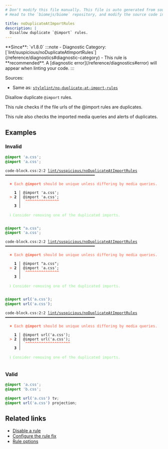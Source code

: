 ```yaml
---
# Don't modify this file manually. This file is auto generated from source, and you will lose your changes next time the website is built.
# Head to the `biomejs/biome` repository, and modify the source code in there.

title: noDuplicateAtImportRules
description: |
  Disallow duplicate `@import` rules.
---
```


<Tabs>
<TabItem label="CSS" icon="seti:css">
**Since**: `v1.8.0`
:::note
- Diagnostic Category: [`lint/suspicious/noDuplicateAtImportRules`](/reference/diagnostics#diagnostic-category)
- This rule is **recommended**. A [diagnostic error](/reference/diagnostics#error) will appear when linting your code.
:::

Sources: 
- Same as: <a href="https://github.com/stylelint/stylelint/blob/main/lib/rules/no-duplicate-at-import-rules/README.md" target="_blank"><code>stylelint/no-duplicate-at-import-rules</code></a>

Disallow duplicate `@import` rules.

This rule checks if the file urls of the @import rules are duplicates.

This rule also checks the imported media queries and alerts of duplicates.

## Examples

### Invalid

```css
@import 'a.css';
@import 'a.css';
```

<pre class="language-text"><code class="language-text">code-block.css:2:2 <a href="https://biomejs.dev/linter/rules/no-duplicate-at-import-rules">lint/suspicious/noDuplicateAtImportRules</a> ━━━━━━━━━━━━━━━━━━━━━━━━━━━━━━━━━━━━━━━━<br /><br />  <strong><span style="color: Tomato;">✖</span></strong> <span style="color: Tomato;">Each </span><span style="color: Tomato;"><strong>@import</strong></span><span style="color: Tomato;"> should be unique unless differing by media queries.</span><br />  <br />    <strong>1 │ </strong>@import 'a.css';<br />  <strong><span style="color: Tomato;">&gt;</span></strong> <strong>2 │ </strong>@import 'a.css';<br />   <strong>   │ </strong> <strong><span style="color: Tomato;">^</span></strong><strong><span style="color: Tomato;">^</span></strong><strong><span style="color: Tomato;">^</span></strong><strong><span style="color: Tomato;">^</span></strong><strong><span style="color: Tomato;">^</span></strong><strong><span style="color: Tomato;">^</span></strong><strong><span style="color: Tomato;">^</span></strong><strong><span style="color: Tomato;">^</span></strong><strong><span style="color: Tomato;">^</span></strong><strong><span style="color: Tomato;">^</span></strong><strong><span style="color: Tomato;">^</span></strong><strong><span style="color: Tomato;">^</span></strong><strong><span style="color: Tomato;">^</span></strong><strong><span style="color: Tomato;">^</span></strong><strong><span style="color: Tomato;">^</span></strong><br />    <strong>3 │ </strong><br />  <br />  <strong><span style="color: lightgreen;">ℹ</span></strong> <span style="color: lightgreen;">Consider removing one of the duplicated imports.</span><br />  <br /></code></pre>

```css
@import "a.css";
@import 'a.css';
```

<pre class="language-text"><code class="language-text">code-block.css:2:2 <a href="https://biomejs.dev/linter/rules/no-duplicate-at-import-rules">lint/suspicious/noDuplicateAtImportRules</a> ━━━━━━━━━━━━━━━━━━━━━━━━━━━━━━━━━━━━━━━━<br /><br />  <strong><span style="color: Tomato;">✖</span></strong> <span style="color: Tomato;">Each </span><span style="color: Tomato;"><strong>@import</strong></span><span style="color: Tomato;"> should be unique unless differing by media queries.</span><br />  <br />    <strong>1 │ </strong>@import &quot;a.css&quot;;<br />  <strong><span style="color: Tomato;">&gt;</span></strong> <strong>2 │ </strong>@import 'a.css';<br />   <strong>   │ </strong> <strong><span style="color: Tomato;">^</span></strong><strong><span style="color: Tomato;">^</span></strong><strong><span style="color: Tomato;">^</span></strong><strong><span style="color: Tomato;">^</span></strong><strong><span style="color: Tomato;">^</span></strong><strong><span style="color: Tomato;">^</span></strong><strong><span style="color: Tomato;">^</span></strong><strong><span style="color: Tomato;">^</span></strong><strong><span style="color: Tomato;">^</span></strong><strong><span style="color: Tomato;">^</span></strong><strong><span style="color: Tomato;">^</span></strong><strong><span style="color: Tomato;">^</span></strong><strong><span style="color: Tomato;">^</span></strong><strong><span style="color: Tomato;">^</span></strong><strong><span style="color: Tomato;">^</span></strong><br />    <strong>3 │ </strong><br />  <br />  <strong><span style="color: lightgreen;">ℹ</span></strong> <span style="color: lightgreen;">Consider removing one of the duplicated imports.</span><br />  <br /></code></pre>

```css
@import url('a.css');
@import url('a.css');
```

<pre class="language-text"><code class="language-text">code-block.css:2:2 <a href="https://biomejs.dev/linter/rules/no-duplicate-at-import-rules">lint/suspicious/noDuplicateAtImportRules</a> ━━━━━━━━━━━━━━━━━━━━━━━━━━━━━━━━━━━━━━━━<br /><br />  <strong><span style="color: Tomato;">✖</span></strong> <span style="color: Tomato;">Each </span><span style="color: Tomato;"><strong>@import</strong></span><span style="color: Tomato;"> should be unique unless differing by media queries.</span><br />  <br />    <strong>1 │ </strong>@import url('a.css');<br />  <strong><span style="color: Tomato;">&gt;</span></strong> <strong>2 │ </strong>@import url('a.css');<br />   <strong>   │ </strong> <strong><span style="color: Tomato;">^</span></strong><strong><span style="color: Tomato;">^</span></strong><strong><span style="color: Tomato;">^</span></strong><strong><span style="color: Tomato;">^</span></strong><strong><span style="color: Tomato;">^</span></strong><strong><span style="color: Tomato;">^</span></strong><strong><span style="color: Tomato;">^</span></strong><strong><span style="color: Tomato;">^</span></strong><strong><span style="color: Tomato;">^</span></strong><strong><span style="color: Tomato;">^</span></strong><strong><span style="color: Tomato;">^</span></strong><strong><span style="color: Tomato;">^</span></strong><strong><span style="color: Tomato;">^</span></strong><strong><span style="color: Tomato;">^</span></strong><strong><span style="color: Tomato;">^</span></strong><strong><span style="color: Tomato;">^</span></strong><strong><span style="color: Tomato;">^</span></strong><strong><span style="color: Tomato;">^</span></strong><strong><span style="color: Tomato;">^</span></strong><strong><span style="color: Tomato;">^</span></strong><br />    <strong>3 │ </strong><br />  <br />  <strong><span style="color: lightgreen;">ℹ</span></strong> <span style="color: lightgreen;">Consider removing one of the duplicated imports.</span><br />  <br /></code></pre>

### Valid

```css
@import 'a.css';
@import 'b.css';
```

```css
@import url('a.css') tv;
@import url('a.css') projection;
```

## Related links

- [Disable a rule](/linter/#disable-a-lint-rule)
- [Configure the rule fix](/linter#configure-the-rule-fix)
- [Rule options](/linter/#rule-options)

</TabItem>
</Tabs>

